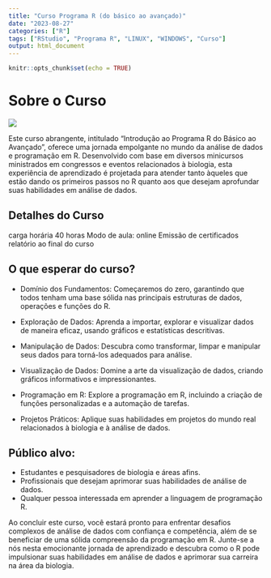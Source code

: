 ```yaml
---
title: "Curso Programa R (do básico ao avançado)"
date: "2023-08-27"
categories: ["R"]
tags: ["RStudio", "Programa R", "LINUX", "WINDOWS", "Curso"]
output: html_document
---
```


```r
knitr::opts_chunk$set(echo = TRUE)
```

# Sobre o Curso
![](/blog/Github_files/man-1205084_1280.jpg)

Este curso abrangente, intitulado "Introdução ao Programa R do Básico ao Avançado", oferece uma jornada empolgante no mundo da análise de dados e programação em R. Desenvolvido com base em diversos minicursos ministrados em congressos e eventos relacionados à biologia, esta experiência de aprendizado é projetada para atender tanto àqueles que estão dando os primeiros passos no R quanto aos que desejam aprofundar suas habilidades em análise de dados.

## Detalhes do Curso

carga horária 40 horas
Modo de aula: online
Emissão de certificados
relatório ao final do curso

## O que esperar do curso?

-   Domínio dos Fundamentos: Começaremos do zero, garantindo que todos tenham uma base sólida nas principais estruturas de dados, operações e funções do R.

-   Exploração de Dados: Aprenda a importar, explorar e visualizar dados de maneira eficaz, usando gráficos e estatísticas descritivas.

-   Manipulação de Dados: Descubra como transformar, limpar e manipular seus dados para torná-los adequados para análise.

-   Visualização de Dados: Domine a arte da visualização de dados, criando gráficos informativos e impressionantes.

-   Programação em R: Explore a programação em R, incluindo a criação de funções personalizadas e a automação de tarefas.

-   Projetos Práticos: Aplique suas habilidades em projetos do mundo real relacionados à biologia e à análise de dados.

## Público alvo:

-   Estudantes e pesquisadores de biologia e áreas afins.
-   Profissionais que desejam aprimorar suas habilidades de análise de dados.
-   Qualquer pessoa interessada em aprender a linguagem de programação R.

Ao concluir este curso, você estará pronto para enfrentar desafios complexos de análise de dados com confiança e competência, além de se beneficiar de uma sólida compreensão da programação em R. Junte-se a nós nesta emocionante jornada de aprendizado e descubra como o R pode impulsionar suas habilidades em análise de dados e aprimorar sua carreira na área da biologia.
